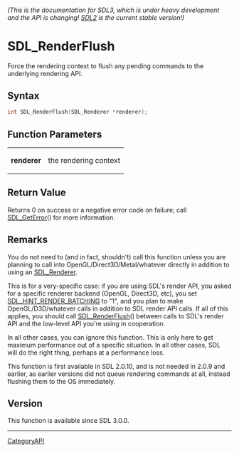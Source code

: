 ====== (This is the documentation for SDL3, which is under heavy development and the API is changing! [https://wiki.libsdl.org/SDL2/ SDL2] is the current stable version!) ======
= SDL_RenderFlush =

Force the rendering context to flush any pending commands to the underlying rendering API.

== Syntax ==

<syntaxhighlight lang='c'>
int SDL_RenderFlush(SDL_Renderer *renderer);
</syntaxhighlight>

== Function Parameters ==

{|
|'''renderer'''
|the rendering context
|}

== Return Value ==

Returns 0 on success or a negative error code on failure; call
[[SDL_GetError]]() for more information.

== Remarks ==

You do not need to (and in fact, shouldn't) call this function unless you
are planning to call into OpenGL/Direct3D/Metal/whatever directly in
addition to using an [[SDL_Renderer]].

This is for a very-specific case: if you are using SDL's render API, you
asked for a specific renderer backend (OpenGL, Direct3D, etc), you set
[[SDL_HINT_RENDER_BATCHING]] to "1", and you plan to make
OpenGL/D3D/whatever calls in addition to SDL render API calls. If all of
this applies, you should call [[SDL_RenderFlush]]() between calls to SDL's
render API and the low-level API you're using in cooperation.

In all other cases, you can ignore this function. This is only here to get
maximum performance out of a specific situation. In all other cases, SDL
will do the right thing, perhaps at a performance loss.

This function is first available in SDL 2.0.10, and is not needed in 2.0.9
and earlier, as earlier versions did not queue rendering commands at all,
instead flushing them to the OS immediately.

== Version ==

This function is available since SDL 3.0.0.

----
[[CategoryAPI]]


